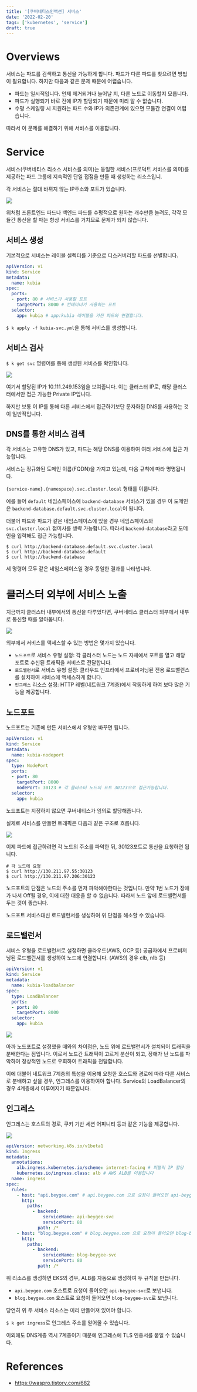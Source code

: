 ```yaml
---
title: '[쿠버네티스인액션] 서비스'
date: '2022-02-20'
tags: ['kubernetes', 'service']
draft: true
---
```


# Overviews

서비스는 파드를 검색하고 통신을 가능하게 합니다.
파드가 다른 파드를 찾으려면 방법이 필요합니다. 하지만 다음과 같은 문제 때문에 어렵습니다.

- 파드는 일시적입니다. 언제 제거되거나 늘어날 지, 다른 노드로 이동할지 모릅니다.
- 파드가 실행되기 바로 전에 IP가 할당되기 때문에 미리 알 수 없습니다.
- 수평 스케일링 시 지원하는 파드 수와 IP가 의존관계에 있으면 모듈간 연결이 어렵습니다.

따라서 이 문제를 해결하기 위해 서비스를 이용합니다.

# Service

서비스(쿠버네티스 리소스 서비스를 의미)는 동일한 서비스(프로덕트 서비스를 의미)를 제공하는 파드 그룹에 지속적인 단일 접점을 만들 때 생성하는 리소스입니.

각 서비스는 절대 바뀌지 않는 IP주소와 포트가 있습니다.

![](/static/images/blog/kubernetes-in-action-5/1.png)

위처럼 프론트엔드 파드나 백엔드 파드를 수평적으로 원하는 개수만큼 늘려도, 각각 모듈간 통신을 할 때는 항상 서비스를 거치므로 문제가 되지 않습니다.

## 서비스 생성

기본적으로 서비스는 레이블 셀렉터를 기준으로 디스커버리할 파드를 선별합니다.

```yaml:kubia-svc.yml showLineNumbers
apiVersion: v1
kind: Service
metadata:
  name: kubia
spec:
  ports:
  - port: 80 # 서비스가 사용할 포트
    targetPort: 8000 # 컨테이너가 사용하는 포트
  selector:
    app: kubia # app:kubia 레이블을 가진 파드와 연결합니다.
```

`$ k apply -f kubia-svc.yml`을 통해 서비스를 생성합니다.

## 서비스 검사

`$ k get svc` 명령어를 통해 생성된 서비스를 확인합니다.

![](/static/images/blog/kubernetes-in-action-5/1.png)

여기서 할당된 IP가 10.111.249.153임을 보여줍니다. 이는 클러스터 IP로, 해당 클러스터에서만 접근 가능한 Private IP입니다.

하지만 보통 이 IP를 통해 다른 서비스에서 접근하기보단 문자화된 DNS를 사용하는 것이 일반적입니다.

## DNS를 통한 서비스 검색

각 서비스는 고유한 DNS가 있고, 파드는 해당 DNS를 이용하여 여러 서비스에 접근 가능합니다.

서비스는 정규화된 도메인 이름(FQDN)을 가지고 있는데, 다음 규칙에 따라 명명됩니다.

`{service-name}.{namespace}.svc.cluster.local` 형태를 이룹니다.

예를 들어 `default` 네임스페이스에 `backend-database` 서비스가 있을 경우 이 도메인은 `backend-database.default.svc.cluster.local`이 됩니다.

더불어 파드와 파드가 같은 네임스페이스에 있을 경우 네임스페이스와 `svc.cluster.local` 접미사를 생략 가능합니다. 따라서 `backend-database`라고 도메인을 입력해도 접근 가능합니다.

```shell
$ curl http://backend-database.default.svc.cluster.local
$ curl http://backend-database.default
$ curl http://backend-database
```

세 명령어 모두 같은 네임스페이스일 경우 동일한 결과를 나타냅니다.

# 클러스터 외부에 서비스 노출

지금까지 클러스터 내부에서의 통신을 다루었다면, 쿠버네티스 클러스터 외부에서 내부로 통신할 때를 알아봅니다.

![](/static/images/blog/kubernetes-in-action-5/3.png)

외부에서 서비스를 액세스할 수 있는 방법은 몇가지 있습니다.

- `노드포트`로 서비스 유형 설정: 각 클러스터 노드는 노드 자체에서 포트를 열고 해당 포트로 수신된 트래픽을 서비스로 전달합니다.
- `로드밸런서`로 서비스 유형 설정: 클라우드 인프라에서 프로비저닝된 전용 로드밸런스를 설치하여 서비스에 액세스하게 합니다.
- `인그레스` 리소스 설정: HTTP 레벨(네트워크 7계층)에서 작동하게 하여 보다 많은 기능을 제공합니다.

## 노드포트

노드포트는 기존에 만든 서비스에서 유형만 바꾸면 됩니다.

```yaml:kubia-svc-nodeport.yaml showLineNumbers
apiVersion: v1
kind: Service
metadata:
  name: kubia-nodeport
spec:
  type: NodePort
  ports:
  - port: 80
    targetPort: 8000
    nodePort: 30123 # 각 클러스터 노드의 포트 30123으로 접근가능합니다.
  selector:
    app: kubia
```

노드포트는 지정하지 않으면 쿠버네티스가 임의로 할당해줍니다.

실제로 서비스를 만들면 트래픽은 다음과 같은 구조로 흐릅니다.

![](/static/images/blog/kubernetes-in-action-5/4.png)

이제 파드에 접근하려면 각 노드의 주소를 파악한 뒤, 30123포트로 통신을 요청하면 됩니다.

```shell
# 각 노드에 요청
$ curl http://130.211.97.55:30123
$ curl http://130.211.97.206:30123
```

노드포트의 단점은 노드의 주소를 먼저 파악해야한다는 것입니다. 만약 1번 노드가 장애가 나서 Off될 경우, 이에 대한 대응을 할 수 없습니다. 따라서 노드 앞에 로드밸런서를 두는 것이 좋습니다.

노드포트 서비스대신 로드밸런서를 생성하여 위 단점을 해소할 수 있습니다.

## 로드밸런서

서비스 유형을 로드밸런서로 설정하면 클라우드(AWS, GCP 등) 공급자에서 프로비저닝된 로드밸런서를 생성하여 노드에 연결합니다. (AWS의 경우 clb, nlb 등)

```yaml:kubia-svc-loadbalancer.yaml showLineNumbers
apiVersion: v1
kind: Service
metadata:
  name: kubia-loadbalancer
spec:
  type: LoadBalancer
  ports:
  - port: 80
    targetPort: 8000
  selector:
    app: kubia
```

![](/static/images/blog/kubernetes-in-action-5/5.png)

아까 노드포트로 설정했을 때와의 차이점은, 노드 위에 로드밸런서가 설치되어 트래픽을 분배한다는 점입니다. 이로서 노드간 트래픽이 고르게 분산이 되고, 장애가 난 노드를 파악하여 정상적인 노드로 우회하여 트래픽을 전달합니다.

이에 더불어 네트워크 7계층의 특성을 이용해 요청한 호스트와 경로에 따라 다른 서비스로 분배하고 싶을 경우, 인그레스를 이용하여야 합니다. Service의 LoadBalancer의 경우 4계층에서 이루어지기 때문입니다.

## 인그레스

인그레스는 호스트의 경로, 쿠키 기반 세션 어피니티 등과 같은 기능을 제공합니다.

![](/static/images/blog/kubernetes-in-action-5/6.png)

```yaml:ingress.yaml showLineNumbers
apiVersion: networking.k8s.io/v1beta1
kind: Ingress
metadata:
  annotations:
    alb.ingress.kubernetes.io/scheme: internet-facing # 퍼블릭 IP 할당
    kubernetes.io/ingress.class: alb # AWS ALB를 이용합니다
  name: ingress
spec:
  rules:
    - host: "api.beygee.com" # api.beygee.com 으로 요청이 들어오면 api-beygee-svc로 보냅니다.
      http:
        paths:
          - backend:
              serviceName: api-beygee-svc
              servicePort: 80
            path: /*
    - host: "blog.beygee.com" # blog.beygee.com 으로 요청이 들어오면 blog-beygee-svc로 보냅니다.
      http:
        paths:
          - backend:
              serviceName: blog-beygee-svc
              servicePort: 80
            path: /*
```

위 리소스를 생성하면 EKS의 경우, ALB를 자동으로 생성하여 두 규칙을 만듭니다.

- `api.beygee.com` 호스트로 요청이 들어오면 `api-beygee-svc`로 보냅니다.
- `blog.beygee.com` 호스트로 요청이 들어오면 `blog-beygee-svc`로 보냅니다.

당연히 위 두 서비스 리소스는 미리 만들어져 있어야 합니다.

`$ k get ingress`로 인그레스 주소를 얻어올 수 있습니다.

이외에도 DNS계층 역시 7계층이기 때문에 인그레스에 TLS 인증서를 붙일 수 있습니다.

# References

- https://waspro.tistory.com/682
